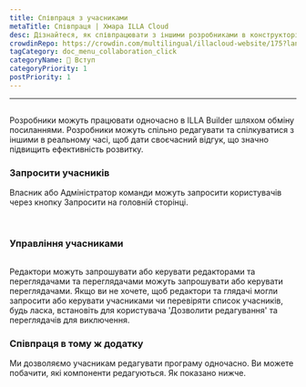 ```yaml
---
title: Співпраця з учасниками
metaTitle: Співпраця | Хмара ILLA Cloud
desc: Дізнайтеся, як співпрацювати з іншими розробниками в конструкторі ILLA, ділившись посиланнями, узгодженням та повідомленням в реальному часі для підвищення ефективності розробки.
crowdinRepo: https://crowdin.com/multilingual/illacloud-website/175?languages=uk&filter=basic&value=0
tagCategory: doc_menu_collaboration_click
categoryName: 👋 Вступ
categoryPriority: 1
postPriority: 1
---
```


* * *

## <h2 hidden>Співпраця з учасниками</h2>

Розробники можуть працювати одночасно в ILLA Builder шляхом обміну посиланнями. Розробники можуть спільно редагувати та спілкуватися з іншими в реальному часі, щоб дати своєчасний відгук, що значно підвищить ефективність розвитку.

### Запросити учасників

Власник або Адміністратор команди можуть запросити користувачів через кнопку Запросити на головній сторінці. 

<img src='https://cdn.illacloud.com/official-website/img/docs/assemble/collaboration.png' alt="" />

<img src='https://cdn.illacloud.com/official-website/img/docs/assemble/collaboration(1).png' alt="" />

### Управління учасниками

<img src='https://cdn.illacloud.com/official-website/img/docs/assemble/collaboration(2).png' alt="" />

Редактори можуть запрошувати або керувати редакторами та переглядачами та переглядачами можуть запрошувати або керувати переглядачами. Якщо ви не хочете, щоб редактори та глядачі могли запросити або керувати учасниками чи перевіряти список учасників, будь ласка, встановіть для користувача 'Дозволити редагування' та переглядачів для виключення.

### Співпраця в тому ж додатку

Ми дозволяємо учасникам редагувати програму одночасно. Ви можете побачити, які компоненти редагуються. Як показано нижче. 

<img src='https://cdn.illacloud.com/official-website/img/docs/assemble/collaboration(3).png' alt="" />
